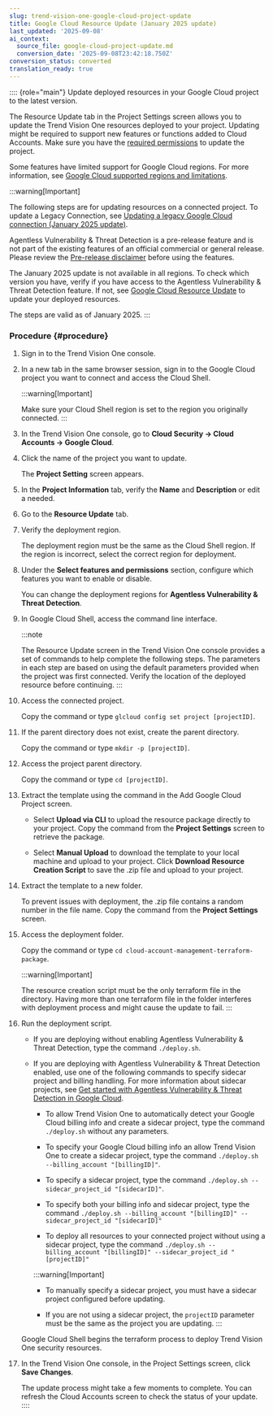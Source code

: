 ```yaml
---
slug: trend-vision-one-google-cloud-project-update
title: Google Cloud Resource Update (January 2025 update)
last_updated: '2025-09-08'
ai_context:
  source_file: google-cloud-project-update.md
  conversion_date: '2025-09-08T23:42:18.750Z'
conversion_status: converted
translation_ready: true
---
```


:::: {role="main"}
Update deployed resources in your Google Cloud project to the latest version.

The Resource Update tab in the Project Settings screen allows you to update the Trend Vision One resources deployed to your project. Updating might be required to support new features or functions added to Cloud Accounts. Make sure you have the [required permissions](gcp-required-permissions.mdx) to update the project.

Some features have limited support for Google Cloud regions. For more information, see [Google Cloud supported regions and limitations](google-supported-regions.mdx).

:::warning[Important]

The following steps are for updating resources on a connected project. To update a Legacy Connection, see [Updating a legacy Google Cloud connection (January 2025 update)](update-legacy-google-cloud-project.mdx).

Agentless Vulnerability & Threat Detection is a pre-release feature and is not part of the existing features of an official commercial or general release. Please review the [Pre-release disclaimer](pre-release-disclaimer.mdx) before using the features.

The January 2025 update is not available in all regions. To check which version you have, verify if you have access to the Agentless Vulnerability & Threat Detection feature. If not, see [Google Cloud Resource Update](resource-update-gcp.mdx) to update your deployed resources.

The steps are valid as of January 2025.
:::

### Procedure {#procedure}

1.  Sign in to the Trend Vision One console.

2.  In a new tab in the same browser session, sign in to the Google Cloud project you want to connect and access the Cloud Shell.

    :::warning[Important]

    Make sure your Cloud Shell region is set to the region you originally connected.
    :::

3.  In the Trend Vision One console, go to **Cloud Security → Cloud Accounts → Google Cloud**.

4.  Click the name of the project you want to update.

    The **Project Setting** screen appears.

5.  In the **Project Information** tab, verify the **Name** and **Description** or edit a needed.

6.  Go to the **Resource Update** tab.

7.  Verify the deployment region.

    The deployment region must be the same as the Cloud Shell region. If the region is incorrect, select the correct region for deployment.

8.  Under the **Select features and permissions** section, configure which features you want to enable or disable.

    You can change the deployment regions for **Agentless Vulnerability & Threat Detection**.

9.  In Google Cloud Shell, access the command line interface.

    :::note

    The Resource Update screen in the Trend Vision One console provides a set of commands to help complete the following steps. The parameters in each step are based on using the default parameters provided when the project was first connected. Verify the location of the deployed resource before continuing.
    :::

10. Access the connected project.

    Copy the command or type `glcloud config set project [projectID]`.

11. If the parent directory does not exist, create the parent directory.

    Copy the command or type `mkdir -p [projectID]`.

12. Access the project parent directory.

    Copy the command or type `cd [projectID]`.

13. Extract the template using the command in the Add Google Cloud Project screen.

    - Select **Upload via CLI** to upload the resource package directly to your project. Copy the command from the **Project Settings** screen to retrieve the package.

    - Select **Manual Upload** to download the template to your local machine and upload to your project. Click **Download Resource Creation Script** to save the .zip file and upload to your project.

14. Extract the template to a new folder.

    To prevent issues with deployment, the .zip file contains a random number in the file name. Copy the command from the **Project Settings** screen.

15. Access the deployment folder.

    Copy the command or type `cd cloud-account-management-terraform-package`.

    :::warning[Important]

    The resource creation script must be the only terraform file in the directory. Having more than one terraform file in the folder interferes with deployment process and might cause the update to fail.
    :::

16. Run the deployment script.

    - If you are deploying without enabling Agentless Vulnerability & Threat Detection, type the command `./deploy.sh`.

    - If you are deploying with Agentless Vulnerability & Threat Detection enabled, use one of the following commands to specify sidecar project and billing handling. For more information about sidecar projects, see [Get started with Agentless Vulnerability & Threat Detection in Google Cloud](get-started-google-cloud.mdx).

      - To allow Trend Vision One to automatically detect your Google Cloud billing info and create a sidecar project, type the command `./deploy.sh` without any parameters.

      - To specify your Google Cloud billing info an allow Trend Vision One to create a sidecar project, type the command `./deploy.sh --billing_account "[billingID]"`.

      - To specify a sidecar project, type the command `./deploy.sh --sidecar_project_id "[sidecarID]"`.

      - To specify both your billing info and sidecar project, type the command `./deploy.sh --billing_account "[billingID]" --sidecar_project_id "[sidecarID]"`

      - To deploy all resources to your connected project without using a sidecar project, type the command `./deploy.sh --billing_account "[billingID]" --sidecar_project_id "[projectID]"`

      :::warning[Important]

      - To manually specify a sidecar project, you must have a sidecar project configured before updating.

      - If you are not using a sidecar project, the `projectID` parameter must be the same as the project you are updating.
      :::

    Google Cloud Shell begins the terraform process to deploy Trend Vision One security resources.

17. In the Trend Vision One console, in the Project Settings screen, click **Save Changes**.

    The update process might take a few moments to complete. You can refresh the Cloud Accounts screen to check the status of your update.
::::
